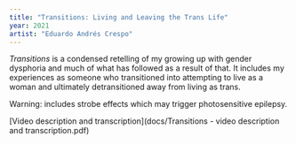 ```yaml
---
title: "Transitions: Living and Leaving the Trans Life"
year: 2021
artist: "Eduardo Andrés Crespo"
---
```


_Transitions_ is a condensed retelling of my growing up with gender dysphoria and much of what has followed as a result of that. It includes my experiences as someone who transitioned into attempting to live as a woman and ultimately detransitioned away from living as trans.

Warning: includes strobe effects which may trigger photosensitive epilepsy.

[Video description and transcription](docs/Transitions - video description and transcription.pdf)
